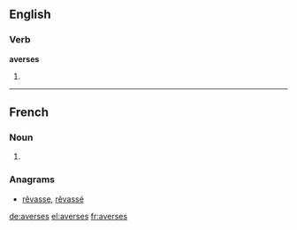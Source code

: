 ==English==

===Verb===
'''averses'''

# {{third-person singular of|averse}}

----

==French==

===Noun===
{{head|fr|plural}} {{f|p}}

# {{plural of|averse|lang=fr}}

===Anagrams===
* [[rêvasse#French|rêvasse]], [[rêvassé#French|rêvassé]]

[[de:averses]]
[[el:averses]]
[[fr:averses]]